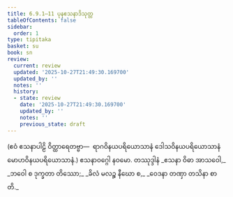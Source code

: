 ```yaml
---
title: 6.9.1–11 ပုနဧသနာဒိသုတ္တ
tableOfContents: false
sidebar:
  order: 1
type: tipitaka
basket: su
book: sn
review:
  current: review
  updated: '2025-10-27T21:49:30.169700'
  updated_by: ''
  notes: ''
  history:
  - state: review
    date: '2025-10-27T21:49:30.169700'
    updated_by: ''
    notes: ''
    previous_state: draft
---
```



<ReviewStatus review={frontmatter.review} showDetails={true} />

<HypothesisAnnotation frontmatter={frontmatter} />

<DynamicBreadcrumb />

<Division number="792–802" book="sn" e="ch" v="18" p="401">

<Paragraph number="1331" book="sn">
(ဧဝံ ဧသနာပါဠိ ဝိတ္ထာရေတဗ္ဗာ—  ရာဂဝိနယပရိယောသာနံ ဒေါသဝိနယပရိယောသာနံ မောဟဝိနယပရိယောသာနံ.)

</Paragraph>
</Division>

<Paragraph number="1332" type="center" book="sn">
ဧသနာဝဂ္ဂေါ နဝမော.



</Paragraph>

<Paragraph number="1333" type="center" book="sn">
တဿုဒ္ဒါနံ


</Paragraph>

<Paragraph number="1334" type="verses" book="sn">
_ဧသနာ ဝိဓာ အာသဝေါ,_  
_ဘဝေါ စ ဒုက္ခတာ တိဿော;_  
_ခိလံ မလဉ္စ နီဃော စ,_  
_ဝေဒနာ တဏှာ တသိနာ စာတိ._
</Paragraph>